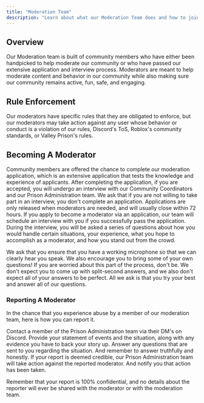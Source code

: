 ```yaml
---
title: "Moderation Team"
description: "Learn about what our Moderation Team does and how to join our team."
---
```


## Overview

Our Moderation team is built of community members who have either been handpicked to help moderate our community or who have passed our extensive application and interview process. Moderators are meant to help moderate content and behavior in our community while also making sure our community remains active, fun, safe, and engaging.

## Rule Enforcement

Our moderators have specific rules that they are obligated to enforce, but our moderators may take action against any user whose behavior or conduct is a violation of our rules, Discord's ToS, Roblox's community standards, or Valley Prison's rules.

## Becoming A Moderator

<Card title="Application" icon="notebook">
  Community members are offered the chance to complete our moderation application, which is an extensive application that tests the knowledge and experience of applicants. After completing the application, if you are accepted, you will undergo an interview with our Community Coordinators and our Prison Administration team. We ask that if you are not willing to take part in an interview, you don't complete an application. Applications are only released when moderators are needed, and will usually close within 72 hours.
</Card>

<Card title="Interview" icon="microphone">
  If you apply to become a moderator via an application, our team will schedule an interview with you if you successfully pass the application. During the interview, you will be asked a series of questions about how you would handle certain situations, your experience, what you hope to accomplish as a moderator, and how you stand out from the crowd.

  We ask that you ensure that you have a working microphone so that we can clearly hear you speak. We also encourage you to bring some of your own questions! If you are worried about this part of the process, don't be. We don't expect you to come up with split-second answers, and we also don't expect all of your answers to be perfect. All we ask is that you try your best and answer all of our questions.
</Card>

### Reporting A Moderator

In the chance that you experience abuse by a member of our moderation team, here is how you can report it.

<Steps>
  <Step title="Reach Out">
    Contact a member of the Prison Administration team via their DM's on Discord.
  </Step>
  <Step title="Explain The Situation">
    Provide your statement of events and the situation, along with any evidence you have to back your story up.
  </Step>
  <Step title="Answer Questions">
    Answer any questions that are sent to you regarding the situation. And remember to answer truthfully and honestly.
  </Step>
  <Step title="Action Taken">
    If your report is deemed credible, our Prison Administration team will take action against the reported moderator. And notify you that action has been taken.
  </Step>
</Steps>

Remember that your report is 100% confidential, and no details about the reporter will ever be shared with the moderator or with the moderation team.
